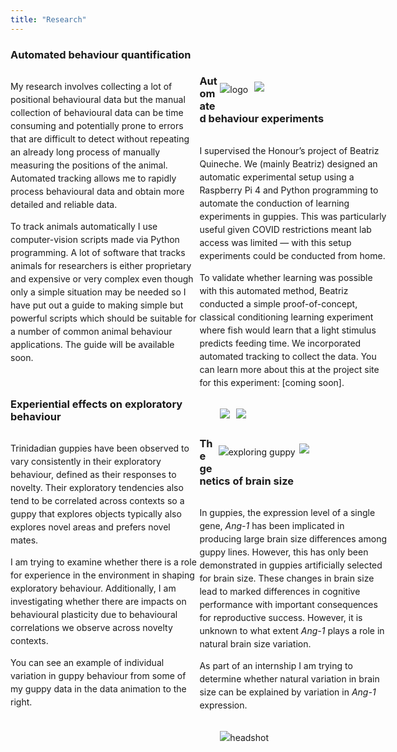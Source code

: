 ```yaml
---
title: "Research"
---
```

<style>
  .column-left{
    float: left;         
    width: 50%;
    text-align: left;
  }
  
  .column-right{
    float: right;         
    width: 45%;
  }
  .me{
  max-width: 100%;
  margin: 1%;
}

  .guppy-img{
  max-width: 60%;
  margin: 0%;
  float: center;   
}

.container {
    margin-top: 0px;
    width: 120%;
}

p {
  line-height: 1.5;
}

</style>  

### Automated behaviour quantification
<div class="container">

<div class="row">
<div class="column-left">

My research involves collecting a lot of positional behavioural data but the manual collection of behavioural data can be time consuming and potentially prone to errors that are difficult to detect without repeating an already long process of manually measuring the positions of the animal. Automated tracking allows me to rapidly process behavioural data and obtain more detailed and reliable data.

To track animals automatically I use computer-vision scripts made via Python programming. A lot of software that tracks animals for researchers is either proprietary and expensive or very complex even though only a simple situation may be needed so I have put out a guide to making simple but powerful scripts which should be suitable for a number of common animal behaviour applications. The guide will be available soon.

</div>

<div class="column-right">
  <img src="images/tracking-guide-logo.png" alt="logo" class="me">
  <img src="images/tracking-guppy.gif" class="me" />
</div>
</div>
</div>

### Automated behaviour experiments
<div class="container">

<div class="row">
<div class="column-left">

I supervised the Honour's project of Beatriz Quineche. We (mainly Beatriz) designed an automatic experimental setup using a Raspberry Pi 4 and Python programming to automate the conduction of learning experiments in guppies. This was particularly useful given COVID restrictions meant lab access was limited — with this setup experiments could be conducted from home.

To validate whether learning was possible with this automated method, Beatriz conducted a simple proof-of-concept, classical conditioning learning experiment where fish would learn that a light stimulus predicts feeding time. We incorporated automated tracking to collect the data. You can learn more about this at the project site for this experiment: [coming soon].

</div>

<div class="column-right">
<img src="images/GLoW-drawing.svg" class="me">
  <img src="images/guppy-learning-chamber-sample-trial.gif" class="me" />
</div>
</div>
</div>

### Experiential effects on exploratory behaviour
<div class="container">

<div class="row">
<div class="column-left">

Trinidadian guppies have been observed to vary consistently in their exploratory behaviour, defined as their responses to novelty. Their exploratory tendencies also tend to be correlated across contexts so a guppy that explores objects typically also explores novel areas and prefers novel mates. 

I am trying to examine whether there is a role for experience in the environment in shaping exploratory behaviour. Additionally, I am investigating whether there are impacts on behavioural plasticity due to behavioural correlations we observe across novelty contexts.

You can see an example of individual variation in guppy behaviour from some of my guppy data in the data animation to the right. 
</div>

<div class="column-right">
  <img src="images/guppy-exploration.png" alt="exploring guppy" class="guppy-img">
  <img src="images/activity-baseline-data-animation.gif" class="me" />
</div>
</div>
</div>

### The genetics of brain size 
<div class="container">


<div class="row">
<div class="column-left">

In guppies, the expression level of a single gene, *Ang-1* has been implicated in producing large brain size differences among guppy lines. However, this has only been demonstrated in guppies artificially selected for brain size. These changes in brain size lead to marked differences in cognitive performance with important consequences for reproductive success. However, it is unknown to what extent *Ang-1* plays a role in natural brain size variation. 

As part of an internship I am trying to determine whether natural variation in brain size can be explained by variation in *Ang-1* expression.



</div>

<div class="column-right">
  <img src="images/brain-genetics.png" alt="headshot" class="me">
</div>
</div>
</div>



